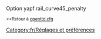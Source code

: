 {{fr/Amorce}}
Option yapf.rail_curve45_penalty

<small><<Retour à [[Main/fr/Openttd.cfg|openttd.cfg]]</small>
[[Category:fr/Réglages et préférences]]